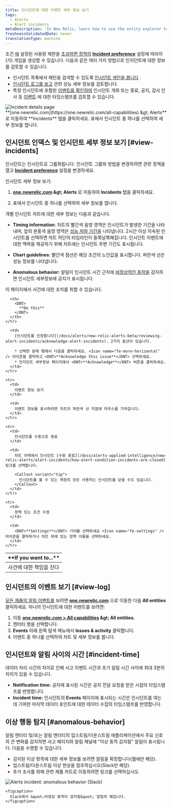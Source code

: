 ```yaml
---
title: 인시던트에 대한 이벤트 세부 정보 보기
tags:
  - Alerts
  - Alert incidents
metaDescription: 'In New Relic, learn how to use the entity explorer to find and review alerts incidents.'
freshnessValidatedDate: never
translationType: machine
---
```


조건 [에](/docs/alerts/create-alert/set-thresholds/set-thresholds-alert-condition/) 설정된 사용량 제한을 [초과하면 정책의](/docs/alerts/create-alert/create-alert-condition/alert-conditions/) <DNT>**[Incident preference](/docs/alerts/new-relic-alerts/configuring-alert-policies/specify-when-new-relic-creates-incidents)**</DNT> 설정에 따라<InlinePopover type="alerts" />이(가) 개입을 생성할 수 있습니다. 다음과 같은 여러 가지 방법으로 인지던트에 대한 정보를 검토할 수 있습니다.

* 인시던트 목록에서 패턴을 검색할 수 있도록 [인시던트 색인을 봅니다](#view-incidents) .
* [인시던트 로그를 보고](#view-log) 관련 성능 세부 정보를 검토합니다.
* 특정 인시던트에 포함된 [이벤트를 확인하여](#incident-time) 인시던트 개회 또는 종료, 공지, 감사 인사 등 [이벤트](/docs/using-new-relic/welcome-new-relic/get-started/glossary#event) 에 대한 타임스탬프를 검토할 수 있습니다.

<img title="Incident details page" alt="Incident details page" src="/images/alerts_screenshot-full_incident-page.webp" />

<figcaption>
  <DNT>**[one.newrelic.com](https://one.newrelic.com/all-capabilities) &amp;gt; Alerts**</DNT> 로 이동하여 <DNT>**Incidents**</DNT> 탭을 클릭하세요. 표에서 인시던트 중 하나를 선택하여 세부 정보를 엽니다.
</figcaption>

## 인시던트 인덱스 및 인시던트 세부 정보 보기 [#view-incidents]

인시던트는 인시던트로 그룹화됩니다. 인시던트 그룹화 방법을 변경하려면 관련 정책을 열고 [<DNT>**Incident preference**</DNT>](/docs/alerts/new-relic-alerts-beta/reviewing-alert-incidents/specify-when-new-relic-creates-incidents) 설정을 변경하세요.

인시던트 세부 정보 보기:

1. <DNT>**[one.newrelic.com](https://one.newrelic.com/all-capabilities) &amp;gt; Alerts**</DNT> 로 이동하여 <DNT>**Incidents**</DNT> 탭을 클릭하세요.

2. 표에서 인시던트 중 하나를 선택하여 세부 정보를 엽니다.

개별 인시던트 차트에 대한 세부 정보는 다음과 같습니다.

* <DNT>**Timing information**</DNT>: 차트의 빨간색 음영 영역은 인시던트가 발생한 기간을 나타내며, 앞의 분홍색 음영 영역은 [성능 저하 기간을](/docs/using-new-relic/welcome-new-relic/get-started/glossary#degradation-period) 나타냅니다. 2시간 이상 지속된 인시던트를 선택하면 차트 하단의 타임라인이 들쭉날쭉해집니다. 인시던트 이벤트에 대한 맥락을 제공하기 위해 차트에는 인시던트 주변 기간도 표시됩니다.

* <DNT>**Chart guidelines**</DNT>: 빨간색 점선은 해당 조건의 노인값을 표시합니다. 파란색 선은 성능 정보를 나타냅니다.

* <DNT>**Anomalous behavior:**</DNT> 알림이 인시던트 시간 근처에 [비정상적인 동작을](#anomalous-behavior) 감지하면 인시던트 세부정보에 공지가 표시됩니다.

이 페이지에서 사건에 대한 조치를 취할 수 있습니다.

<table>
  <thead>
    <tr>
      <th width={250}>
        <DNT>
          **If you want to...**
        </DNT>
      </th>

      <th>
        <DNT>
          **Do this**
        </DNT>
      </th>
    </tr>
  </thead>

  <tbody>
    <tr>
      <td>
        사건에 대한 책임을 진다
      </td>

      <td>
        [인시던트를 인정합니다](/docs/alerts/new-relic-alerts-beta/reviewing-alert-incidents/acknowledge-alert-incidents). 2가지 옵션이 있습니다.

        * 선택한 문제 행에서 다음을 클릭하세요. <Icon name="fe-more-horizontal" /> 아이콘을 클릭하고 <DNT>**Acknowledge this issue**</DNT> 선택하세요.
        * 인지던트 세부정보 페이지에서 <DNT>**Acknowledge**</DNT> 버튼을 클릭하세요.
      </td>
    </tr>

    <tr>
      <td>
        이벤트 정보 보기
      </td>

      <td>
        이벤트 정보를 표시하려면 차트의 파란색 선 지점에 마우스를 가져갑니다.
      </td>
    </tr>

    <tr>
      <td>
        인시던트를 수동으로 종료
      </td>

      <td>
        차트 아래에서 인시던트 [수동 종료](/docs/alerts-applied-intelligence/new-relic-alerts/alert-incidents/how-alert-condition-incidents-are-closed) 링크를 선택합니다.

        <Callout variant="tip">
          인시던트를 볼 수 있는 계정의 모든 사용자는 인시던트를 닫을 수도 있습니다.
        </Callout>
      </td>
    </tr>

    <tr>
      <td>
        정책 또는 조건 수정
      </td>

      <td>
        <DNT>**Settings**</DNT> 기어를 선택하세요 <Icon name="fe-settings" /> 아이콘을 클릭하거나 차트 위에 있는 정책 이름을 선택하세요.
      </td>
    </tr>
  </tbody>
</table>

## 인시던트의 이벤트 보기 [#view-log]

[모든 제품의 알림 이벤트를](/docs/alerts/new-relic-alerts-beta/reviewing-events/review-events-across-products) 보려면 <DNT>**[one.newrelic.com](https://one.newrelic.com/all-capabilities)**</DNT> 으로 이동한 다음 <DNT>**All entities**</DNT> 클릭하세요. 하나의 인시던트에 대한 이벤트를 보려면:

1. 이동 <DNT>**[one.newrelic.com &gt; All capabilities](https://one.newrelic.com/all-capabilities) &amp;gt; All entities.**</DNT>
2. 엔터티 행을 선택합니다.
3. <DNT>**Events**</DNT> 아래 왼쪽 탐색 메뉴에서 <DNT>**Issues &amp; activity**</DNT> 클릭합니다.
4. 이벤트 중 하나를 선택하여 차트 및 세부 정보를 봅니다.

## 인시던트와 알림 사이의 시간 [#incident-time]

데이터 처리 시간의 차이로 인해 사고 이벤트 시간과 초기 알림 시간 사이에 최대 3분의 차이가 있을 수 있습니다.

* <DNT>**Notification time:**</DNT> 공지에 표시된 시간은 공지 전달 요청을 받은 시점의 타임스탬프를 반영합니다.
* <DNT>**Incident time:**</DNT> 인시던트의 <DNT>**Events**</DNT> 페이지에 표시되는 시간은 인시던트를 여는 데 기여한 마지막 데이터 포인트에 대한 데이터 수집의 타임스탬프를 반영합니다.

## 이상 행동 탐지 [#anomalous-behavior]

알림 엔터티 및/또는 알림 엔터티의 업스트림/다운스트림 애플리케이션에서 주요 신호의 큰 변화를 감지하면 사고 페이지와 알림 채널에 &quot;이상 동작 감지됨&quot; 알림이 표시됩니다. 다음을 수행할 수 있습니다.

* 감지된 이상 항목에 대한 세부 정보를 보려면 알림을 확장합니다(웹에만 해당).
* 업스트림/다운스트림 이상 현상을 참조하십시오(Slack만 해당).
* 추가 조사를 위해 관련 제품 차트로 이동하려면 링크를 선택하십시오.

<CollapserGroup>
  <Collapser id="slack-notification" title="Slack의 경고 알림">
    <img title="Alerts incident: anomalous behavior (Slack)" alt="Alerts incident: anomalous behavior (Slack)" src="/images/alerts_screenshot-full_incident-context-in-slack.webp" />

    <figcaption>
      Slack에서 &quot;비정상 동작이 감지됨&quot; 알림의 예입니다.
    </figcaption>
  </Collapser>
</CollapserGroup>